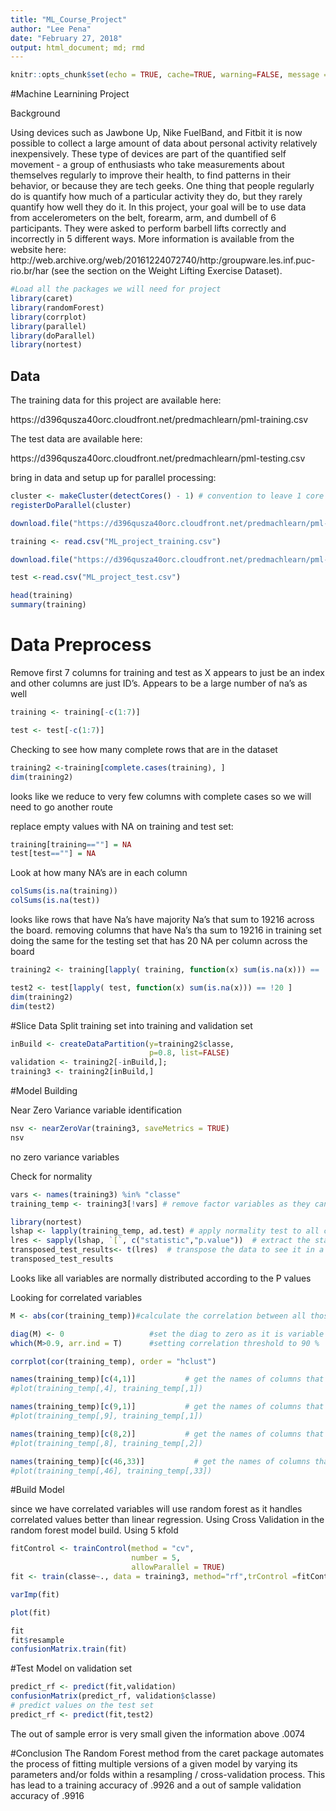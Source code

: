 ---
title: "ML_Course_Project"
author: "Lee Pena"
date: "February 27, 2018"
output: html_document; md; rmd
---

```{r setup, include=FALSE}
knitr::opts_chunk$set(echo = TRUE, cache=TRUE, warning=FALSE, message = FALSE)
```

#Machine Learnining Project

Background

Using devices such as Jawbone Up, Nike FuelBand, and Fitbit it is now possible to collect a large amount of data about personal activity relatively inexpensively. These type of devices are part of the quantified self movement - a group of enthusiasts who take measurements about themselves regularly to improve their health, to find patterns in their behavior, or because they are tech geeks. One thing that people regularly do is quantify how much of a particular activity they do, but they rarely quantify how well they do it. In this project, your goal will be to use data from accelerometers on the belt, forearm, arm, and dumbell of 6 participants. They were asked to perform barbell lifts correctly and incorrectly in 5 different ways. More information is available from the website here: http://web.archive.org/web/20161224072740/http:/groupware.les.inf.puc-rio.br/har (see the section on the Weight Lifting Exercise Dataset).

```{r}
#Load all the packages we will need for project
library(caret)
library(randomForest)
library(corrplot)
library(parallel)
library(doParallel)
library(nortest)
```

## Data 

The training data for this project are available here:

https://d396qusza40orc.cloudfront.net/predmachlearn/pml-training.csv

The test data are available here:

https://d396qusza40orc.cloudfront.net/predmachlearn/pml-testing.csv


bring in data and setup up for parallel processing:

```{r, results='hide'}

cluster <- makeCluster(detectCores() - 1) # convention to leave 1 core for OS
registerDoParallel(cluster)

download.file("https://d396qusza40orc.cloudfront.net/predmachlearn/pml-training.csv", destfile = "ML_project_training.csv")

training <- read.csv("ML_project_training.csv")

download.file("https://d396qusza40orc.cloudfront.net/predmachlearn/pml-testing.csv", destfile = "ML_project_test.csv")

test <-read.csv("ML_project_test.csv")

head(training)
summary(training)
```

# Data Preprocess

Remove first 7 columns for training and test as X appears to just be an index and other columns are just ID's.
Appears to be a large number of na's as well
```{r}
training <- training[-c(1:7)]

test <- test[-c(1:7)]

```

Checking to see how many complete rows that are in the dataset

```{r} 
training2 <-training[complete.cases(training), ]
dim(training2)
```
looks like we reduce to very few columns with complete cases so we will need to go another route

replace empty values with NA on training and test set:
```{r}
training[training==""] = NA
test[test==""] = NA
```

Look at how many NA's are in each column
```{r}
colSums(is.na(training))
colSums(is.na(test))
```

 looks like rows that have Na's have majority Na's that sum to 19216 across the board.
 removing columns that have Na's tha sum to 19216 in training set
 doing the same for the testing set that has 20 NA per column across the board
```{r}  
training2 <- training[lapply( training, function(x) sum(is.na(x))) == !19216 ]

test2 <- test[lapply( test, function(x) sum(is.na(x))) == !20 ]
dim(training2)
dim(test2)
```

#Slice Data
Split training set into training and validation set
```{r}
inBuild <- createDataPartition(y=training2$classe,
                               p=0.8, list=FALSE)
validation <- training2[-inBuild,];
training3 <- training2[inBuild,]
```

#Model Building

Near Zero Variance variable identification
```{r}

nsv <- nearZeroVar(training3, saveMetrics = TRUE)
nsv
```
no zero variance variables


Check for normality
```{r}
vars <- names(training3) %in% "classe"
training_temp <- training3[!vars] # remove factor variables as they cannot be used in Anderson Darling normality test

library(nortest)
lshap <- lapply(training_temp, ad.test) # apply normality test to all columns
lres <- sapply(lshap, `[`, c("statistic","p.value"))  # extract the statistic and p value data
transposed_test_results<- t(lres)  # transpose the data to see it in a nice data frame to see if any variable is not normal
transposed_test_results
```
Looks like all variables are normally distributed according to the P values


Looking for correlated variables

```{r,}
M <- abs(cor(training_temp))#calculate the correlation between all those columns. The correlation between all predictor variables. And take its absolute value.

diag(M) <- 0                   #set the diag to zero as it is variable compared to itself
which(M>0.9, arr.ind = T)      #setting correlation threshold to 90 %

corrplot(cor(training_temp), order = "hclust")
```


```{r, results="hide"}
names(training_temp)[c(4,1)]           # get the names of columns that are correlated
#plot(training_temp[,4], training_temp[,1])

names(training_temp)[c(9,1)]           # get the names of columns that are correlated
#plot(training_temp[,9], training_temp[,1])

names(training_temp)[c(8,2)]           # get the names of columns that are correlated
#plot(training_temp[,8], training_temp[,2])

names(training_temp)[c(46,33)]           # get the names of columns that are correlated
#plot(training_temp[,46], training_temp[,33])
```

#Build Model


since we have correlated variables will use random forest as it handles correlated values better than linear regression.  Using Cross Validation in the random forest model build.  Using 5 kfold 
```{r}

fitControl <- trainControl(method = "cv",
                           number = 5,
                           allowParallel = TRUE)
fit <- train(classe~., data = training3, method="rf",trControl =fitControl)

varImp(fit) 

plot(fit)

fit
fit$resample
confusionMatrix.train(fit)


```

#Test Model on validation set
```{r}
predict_rf <- predict(fit,validation)
confusionMatrix(predict_rf, validation$classe)
# predict values on the test set
predict_rf <- predict(fit,test2)

```
The out of sample error is very small given the information above .0074


#Conclusion
The Random Forest method from the caret package automates the process of fitting multiple versions of a given model by varying its parameters and/or folds within a resampling / cross-validation process.  This has lead to a training accuracy of .9926 and a out of sample validation accuracy of .9916

